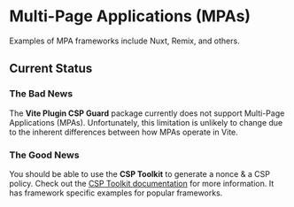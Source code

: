 
# Multi-Page Applications (MPAs)

<Callout type="info">
Examples of MPA frameworks include Nuxt, Remix, and others.
</Callout>

## Current Status

### The Bad News
The **Vite Plugin CSP Guard** package currently does not support Multi-Page Applications (MPAs). Unfortunately, this limitation is unlikely to change due to the inherent differences between how MPAs operate in Vite.

### The Good News
You should be able to use the **CSP Toolkit** to generate a nonce & a CSP policy. Check out the [CSP Toolkit documentation](https://csp-toolkit.tsotne.co.uk) for more information. It has framework specific examples for popular frameworks.

